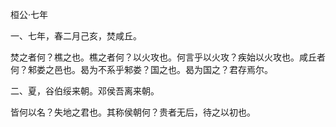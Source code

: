 

桓公·七年

一、七年，春二月己亥，焚咸丘。

焚之者何？樵之也。樵之者何？以火攻也。何言乎以火攻？疾始以火攻也。咸丘者何？邾娄之邑也。曷为不系乎邾娄？国之也。曷为国之？君存焉尔。

二、夏，谷伯绥来朝。邓侯吾离来朝。

皆何以名？失地之君也。其称侯朝何？贵者无后，待之以初也。

